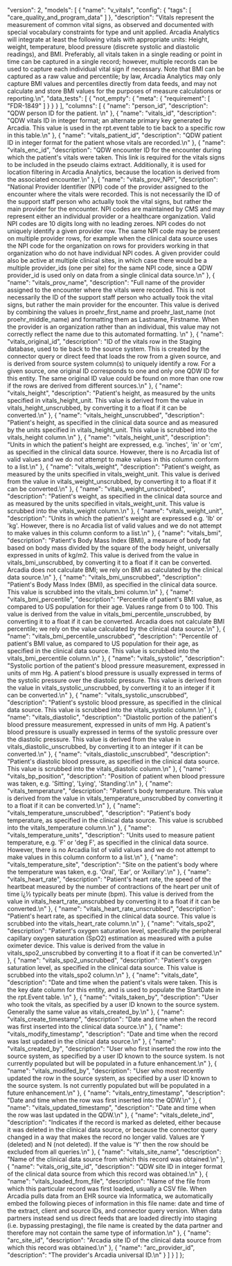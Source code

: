   "version": 2,
  "models": [
    {
      "name": "v_vitals",
      "config": {
        "tags": [
          "care_quality_and_program_data"
        ]
      },
      "description": "Vitals represent the measurement of common vital signs, as observed and documented with special vocabulary constraints for type and unit applied. Arcadia Analytics will integrate at least the following vitals with appropriate units: Height, weight, temperature, blood pressure (discrete systolic and diastolic readings), and BMI. Preferably, all vitals taken in a single reading or point in time can be captured in a single record; however, multiple records can be used to capture each individual vital sign if necessary. Note that BMI can be captured as a raw value and percentile; by law, Arcadia Analytics may only capture BMI values and percentiles directly from data feeds, and may not calculate and store BMI values for the purposes of measure calculations or reporting.\n",
      "data_tests": [
        {
          "not_empty": {
            "meta": {
              "requirement": [
                "FDR-1849"
              ]
            }
          }
        }
      ],
      "columns": [
        {
          "name": "person_id",
          "description": "QDW person ID for the patient. \n"
        },
        {
          "name": "vitals_id",
          "description": "QDW vitals ID in integer format; an alternate primary key generated by Arcadia.  This value is used in the rpt.event table to tie back to a specific row in this table.\n"
        },
        {
          "name": "vitals_patient_id",
          "description": "QDW patient ID in integer format for the patient whose vitals are recorded.\n"
        },
        {
          "name": "vitals_enc_id",
          "description": "QDW encounter ID for the encounter during which the patient's vitals were taken.  This link is required for the vitals signs to be included in the pseudo claims extract.  Additionally, it is used for location filtering in Arcadia Analytics, because the location is derived from the associated encounter.\n"
        },
        {
          "name": "vitals_prov_NPI",
          "description": "National Provider Identifier (NPI) code of the provider assigned to the encounter where the vitals were recorded.  This is not necessarily the ID of the support staff person who actually took the vital signs, but rather the main provider for the encounter.  NPI codes are maintained by CMS and may represent either an individual provider or a healthcare organization.  Valid NPI codes are 10 digits long with no leading zeroes.  NPI codes do not uniquely identify a given provider row.  The same NPI code may be present on multiple provider rows, for example when the clinical data source uses the NPI code for the organization on rows for providers working in that organization who do not have individual NPI codes.  A given provider could also be active at multiple clinical sites, in which case there would be a multiple provider_ids (one per site) for the same NPI code, since a QDW provider_id is used only on data from a single clinical data source.\n"
        },
        {
          "name": "vitals_prov_name",
          "description": "Full name of the provider assigned to the encounter where the vitals were recorded.  This is not necessarily the ID of the support staff person who actually took the vital signs, but rather the main provider for the encounter.  This value is derived by combining the values in proehr_first_name and proehr_last_name (not proehr_middle_name) and formatting them as Lastname, Firstname.  When the provider is an organization rather than an individual, this value may not correctly reflect the name due to this automated formatting. \n"
        },
        {
          "name": "vitals_original_id",
          "description": "ID of the vitals row in the Staging database, used to tie back to the source system.  This is created by the connector query or direct feed that loads the row from a given source, and is derived from source system column(s) to uniquely identify a row. For a given source, one original ID corresponds to one and only one QDW ID for this entity.  The same original ID value could be found on more than one row if the rows are derived from different sources.\n"
        },
        {
          "name": "vitals_height",
          "description": "Patient's height, as measured by the units specified in vitals_height_unit.  This value is derived from the value in vitals_height_unscrubbed, by converting it to a float if it can be converted.\n"
        },
        {
          "name": "vitals_height_unscrubbed",
          "description": "Patient's height, as specified in the clinical data source and as measured by the units specified in vitals_height_unit.  This value is scrubbed into the vitals_height column.\n"
        },
        {
          "name": "vitals_height_unit",
          "description": "Units in which the patient's height are expressed, e.g. 'inches', 'in' or 'cm', as specified in the clinical data source.  However, there is no Arcadia list of valid values and we do not attempt to make values in this column conform to a list.\n"
        },
        {
          "name": "vitals_weight",
          "description": "Patient's weight, as measured by the units specified in vitals_weight_unit.  This value is derived from the value in vitals_weight_unscrubbed, by converting it to a float if it can be converted.\n"
        },
        {
          "name": "vitals_weight_unscrubbed",
          "description": "Patient's weight, as specified in the clinical data source and as measured by the units specified in vitals_weight_unit.  This value is scrubbed into the vitals_weight column.\n"
        },
        {
          "name": "vitals_weight_unit",
          "description": "Units in which the patient's weight are expressed e.g. 'lb' or 'kg'.  However, there is no Arcadia list of valid values and we do not attempt to make values in this column conform to a list.\n"
        },
        {
          "name": "vitals_bmi",
          "description": "Patient's Body Mass Index (BMI),  a measure of body fat based on body mass divided by the square of the body height, universally expressed in units of kg/m2.  This value is derived from the value in vitals_bmi_unscrubbed, by converting it to a float if it can be converted.  Arcadia does not calculate BMI; we rely on BMI as calculated by the clinical data source.\n"
        },
        {
          "name": "vitals_bmi_unscrubbed",
          "description": "Patient's Body Mass Index (BMI),  as specified in the clinical data source.  This value is scrubbed into the vitals_bmi column.\n"
        },
        {
          "name": "vitals_bmi_percentile",
          "description": "Percentile of patient's BMI value, as compared to US population for their age.  Values range from 0 to 100.  This value is derived from the value in vitals_bmi_percentile_unscrubbed, by converting it to a float if it can be converted.  Arcadia does not calculate BMI percentile; we rely on the value calculated by the clinical data source.\n"
        },
        {
          "name": "vitals_bmi_percentile_unscrubbed",
          "description": "Percentile of patient's BMI value, as compared to US population for their age, as specified in the clinical data source.  This value is scrubbed into the vitals_bmi_percentile column.\n"
        },
        {
          "name": "vitals_systolic",
          "description": "Systolic portion of the patient's  blood pressure measurement, expressed in units of mm Hg.  A patient's blood pressure is usually expressed in terms of the systolic pressure over the diastolic pressure.  This value is derived from the value in vitals_systolic_unscrubbed, by converting it to an integer if it can be converted.\n"
        },
        {
          "name": "vitals_systolic_unscrubbed",
          "description": "Patient's systolic blood pressure, as specified in the clinical data source.  This value is scrubbed into the vitals_systolic column.\n"
        },
        {
          "name": "vitals_diastolic",
          "description": "Diastolic portion of the patient's blood pressure measurement, expressed in units of mm Hg.  A patient's blood pressure is usually expressed in terms of the systolic pressure over the diastolic pressure.  This value is derived from the value in vitals_diastolic_unscrubbed, by converting it to an integer if it can be converted.\n"
        },
        {
          "name": "vitals_diastolic_unscrubbed",
          "description": "Patient's diastolic blood pressure, as specified in the clinical data source.  This value is scrubbed into the vitals_diastolic column.\n"
        },
        {
          "name": "vitals_bp_position",
          "description": "Position of patient when blood pressure was taken, e.g. 'Sitting', 'Lying', 'Standing'.\n"
        },
        {
          "name": "vitals_temperature",
          "description": "Patient's body temperature.  This value is derived from the value in vitals_temperature_unscrubbed by converting it to a float if it can be converted.\n"
        },
        {
          "name": "vitals_temperature_unscrubbed",
          "description": "Patient's body temperature, as specified in the clinical data source.  This value is scrubbed into the vitals_temperature column.\n"
        },
        {
          "name": "vitals_temperature_units",
          "description": "Units used to measure patient temperature, e.g. 'F' or 'deg F', as specified in the clinical data source.  However, there is no Arcadia list of valid values and we do not attempt to make values in this column conform to a list.\n"
        },
        {
          "name": "vitals_temperature_site",
          "description": "Site on the patient's body where the temperature was taken, e.g. 'Oral', 'Ear', or 'Axillary'.\n"
        },
        {
          "name": "vitals_heart_rate",
          "description": "Patient's heart rate, the speed of the heartbeat measured by the number of contractions of the heart per unit of time ï¿½ typically beats per minute (bpm). This value is derived from the value in vitals_heart_rate_unscrubbed by converting it to a float if it can be converted.\n"
        },
        {
          "name": "vitals_heart_rate_unscrubbed",
          "description": "Patient's heart rate, as specified in the clinical data source.  This value is scrubbed into the vitals_heart_rate column.\n"
        },
        {
          "name": "vitals_spo2",
          "description": "Patient's oxygen saturation level, specifically the peripheral capillary oxygen saturation (SpO2)  estimation as measured with a pulse oximeter device.  This value is derived from the value in vitals_spo2_unscrubbed by converting it to a float if it can be converted.\n"
        },
        {
          "name": "vitals_spo2_unscrubbed",
          "description": "Patient's oxygen saturation level, as specified in the clinical data source. This value is scrubbed into the vitals_spo2 column.\n"
        },
        {
          "name": "vitals_date",
          "description": "Date and time when the patient's vitals were taken.  This is the key date column for this entity, and is used to populate the StartDate in the rpt.Event table. \n"
        },
        {
          "name": "vitals_taken_by",
          "description": "User who took the vitals, as specified by a user ID known to the source system.  Generally the same value as vitals_created_by.\n"
        },
        {
          "name": "vitals_create_timestamp",
          "description": "Date and time when the record was first inserted into the clinical data source.\n"
        },
        {
          "name": "vitals_modify_timestamp",
          "description": "Date and time when the record was last updated in the clinical data source.\n"
        },
        {
          "name": "vitals_created_by",
          "description": "User who first inserted the row into the source system, as specified by a user ID known to the source system.  Is not currently populated but will be populated in a future enhancement.\n"
        },
        {
          "name": "vitals_modifed_by",
          "description": "User who most recently updated the row in the source system, as specified by a user ID known to the source system.  Is not currently populated but will be populated in a future enhancement.\n"
        },
        {
          "name": "vitals_entry_timestamp",
          "description": "Date and time when the row was first inserted into the QDW.\n"
        },
        {
          "name": "vitals_updated_timestamp",
          "description": "Date and time when the row was last updated in the QDW.\n"
        },
        {
          "name": "vitals_delete_ind",
          "description": "Indicates if the record is marked as deleted, either because it was deleted in the clinical data source, or because the connector query changed in a way that makes the record no longer valid.  Values are Y (deleted) and N (not deleted).  If the value is 'Y' then the row should be excluded from all queries.\n"
        },
        {
          "name": "vitals_site_name",
          "description": "Name of the clinical data source from which this record was obtained.\n"
        },
        {
          "name": "vitals_orig_site_id",
          "description": "QDW site ID in integer format of the clinical data source from which this record was obtained.\n"
        },
        {
          "name": "vitals_loaded_from_file",
          "description": "Name of the file from which this particular record was first loaded, usually a CSV file. When Arcadia pulls data from an EHR source via Informatica, we automatically embed the following pieces of information in this file name: date and time of the extract, client and source IDs, and connector query version.  When data partners instead send us direct feeds that are loaded directly into staging (i.e. bypassing prestaging), the file name is created by the data partner and therefore may not contain the same type of information.\n"
        },
        {
          "name": "arc_site_id",
          "description": "Arcadia site ID of the clinical data source from which this record was obtained.\n"
        },
        {
          "name": "arc_provider_id",
          "description": "The provider's Arcadia universal ID.\n"
        }
      ]
    }
  ]
};

